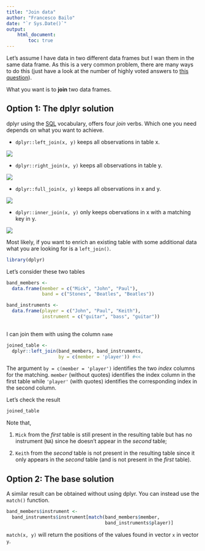 ```yaml
---
title: "Join data"
author: "Francesco Bailo"
date: "`r Sys.Date()`"
output: 
    html_document:
        toc: true
---
```


Let's assume I have data in two different data frames but I wan them in the same data frame. As this is a very common problem, there are many ways to do this (just have a look at the number of highly voted answers to [this question](https://stackoverflow.com/questions/1299871/how-to-join-merge-data-frames-inner-outer-left-right)).

What you want is to **join** two data frames.

## Option 1: The dplyr solution 

dplyr using the [SQL](https://en.wikipedia.org/wiki/SQL) vocabulary, offers four *join* verbs. Which one you need depends on what you want to achieve.

* `dplyr::left_join(x, y)` keeps all observations in table x.

<img src = 'https://www.w3schools.com/sql/img_leftjoin.gif'></img>

* `dplyr::right_join(x, y)` keeps all observations in table y.

<img src = 'https://www.w3schools.com/sql/img_rightjoin.gif'></img>

* `dplyr::full_join(x, y)` keeps all observations in x and y.

<img src = 'https://www.w3schools.com/sql/img_fulljoin.gif'></img>

* `dplyr::inner_join(x, y)` only keeps obervations in x with a matching key in y. 

<img src = 'https://www.w3schools.com/sql/img_innerjoin.gif'></img>

Most likely, if you want to enrich an existing table with some additional data what you are looking for is a `left_join()`.

```r
library(dplyr)
```

Let's consider these two tables

```r
band_members <- 
  data.frame(member = c("Mick", "John", "Paul"),
             band = c("Stones", "Beatles", "Beatles"))

band_instruments <- 
  data.frame(player = c("John", "Paul", "Keith"),
             instrument = c("guitar", "bass", "guitar"))
  
```

I can join them with using the column `name`

```r
joined_table <-
  dplyr::left_join(band_members, band_instruments,
                   by = c(member = 'player')) #<<
```

The argument `by = c(member = 'player')` identifies the two *index* columns for the matching. `member` (without quotes) identifies the index column in the first table while `'player'` (with quotes) identifies the corresponding index in the second column. 

Let's check the result

```r
joined_table
```


Note that,

1. `Mick` from the *first* table is still present in the resulting table but has no instrument (`NA`) since he doesn't appear in the *second* table;

2. `Keith` from the *second* table is not present in the resulting table since it only appears in the *second* table (and is not present in the *first* table).

## Option 2: The base solution 

A similar result can be obtained without using dplyr. You can instead use the `match()` function.

```r
band_members$instrument <- 
  band_instruments$instrument[match(band_members$member,
                                    band_instruments$player)]
```

`match(x, y)` will return the positions of the values found in vector `x` in vector `y`. 



